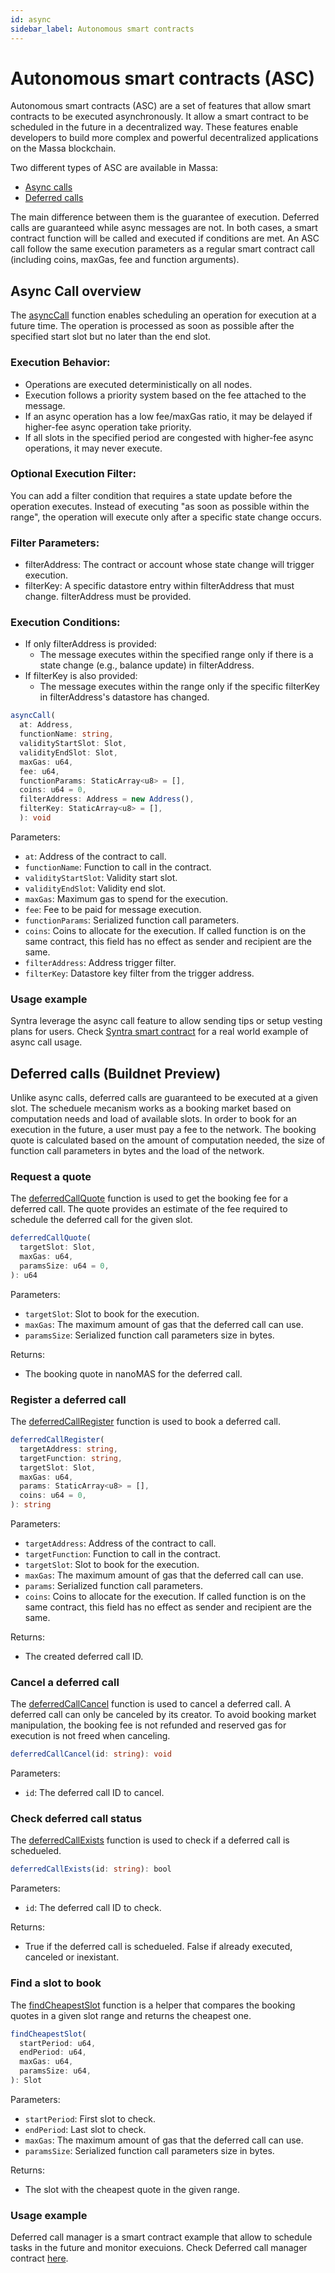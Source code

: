 ```yaml
---
id: async
sidebar_label: Autonomous smart contracts
---
```


# Autonomous smart contracts (ASC)

Autonomous smart contracts (ASC) are a set of features that allow smart contracts to be executed asynchronously.
It allow a smart contract to be scheduled in the future in a decentralized way.
These features enable developers to build more complex and powerful decentralized applications on the Massa blockchain.

Two different types of ASC are available in Massa:
- [Async calls](/docs/learn/asc/massa-asc#async-messages-allowing-smart-contracts-to-emit-operation-like-messages)
- [Deferred calls](/docs/learn/asc/massa-asc#deferred-calls-scheduling-future-calls-with-guaranteed-execution)

The main difference between them is the guarantee of execution. Deferred calls are guaranteed while async messages are not.
In both cases, a smart contract function will be called and executed if conditions are met.
An ASC call follow the same execution parameters as a regular smart contract call (including coins, maxGas, fee and function arguments).

## Async Call overview

The [asyncCall](https://github.com/massalabs/massa-as-sdk/blob/main/assembly/std/contract/calls.ts#L204) function enables scheduling an operation for execution at a future time. The operation is processed as soon as possible after the specified start slot but no later than the end slot.

### Execution Behavior:
- Operations are executed deterministically on all nodes.
- Execution follows a priority system based on the fee attached to the message.
- If an async operation has a low fee/maxGas ratio, it may be delayed if higher-fee async operation take priority.
- If all slots in the specified period are congested with higher-fee async operations, it may never execute.

### Optional Execution Filter:
You can add a filter condition that requires a state update before the operation executes. Instead of executing "as soon as possible within the range", the operation will execute only after a specific state change occurs.

### Filter Parameters:
- filterAddress: The contract or account whose state change will trigger execution.
- filterKey: A specific datastore entry within filterAddress that must change. filterAddress must be provided.

### Execution Conditions:
- If only filterAddress is provided:
   - The message executes within the specified range only if there is a state change (e.g., balance update) in filterAddress.
- If filterKey is also provided:
   - The message executes within the range only if the specific filterKey in filterAddress's datastore has changed.

```typescript
asyncCall(
  at: Address,
  functionName: string,
  validityStartSlot: Slot,
  validityEndSlot: Slot,
  maxGas: u64,
  fee: u64,
  functionParams: StaticArray<u8> = [],
  coins: u64 = 0,
  filterAddress: Address = new Address(),
  filterKey: StaticArray<u8> = [],
  ): void
```

Parameters:
   - `at`: Address of the contract to call.
   - `functionName`: Function to call in the contract.
   - `validityStartSlot`: Validity start slot.
   - `validityEndSlot`: Validity end slot.
   - `maxGas`: Maximum gas to spend for the execution.
   - `fee`: Fee to be paid for message execution.
   - `functionParams`: Serialized function call parameters.
   - `coins`: Coins to allocate for the execution. If called function is on the same contract, this field has no effect as sender and recipient are the same.
   - `filterAddress`: Address trigger filter.
   - `filterKey`: Datastore key filter from the trigger address.

### Usage example

Syntra leverage the async call feature to allow sending tips or setup vesting plans for users.
Check [Syntra smart contract](https://github.com/massalabs/syntra/blob/main/smart-contract/assembly/internal.ts#L76) for a real world example of async call usage.

## Deferred calls (Buildnet Preview)

Unlike async calls, deferred calls are guaranteed to be executed at a given slot.
The scheduele mecanism works as a booking market based on computation needs and load of available slots.
In order to book for an execution in the future, a user must pay a fee to the network.
The booking quote is calculated based on the amount of computation needed, the size of function call parameters in bytes and the load of the network.

### Request a quote

The [deferredCallQuote](https://github.com/massalabs/massa-as-sdk/blob/main/assembly/std/deferredCalls.ts#L17) function is used to get the booking fee for a deferred call. The quote provides an estimate of the fee required to schedule the deferred call for the given slot.

```typescript
deferredCallQuote(
  targetSlot: Slot,
  maxGas: u64,
  paramsSize: u64 = 0,
): u64
```

Parameters:
   - `targetSlot`: Slot to book for the execution.
   - `maxGas`: The maximum amount of gas that the deferred call can use.
   - `paramsSize`: Serialized function call parameters size in bytes.

Returns:
   - The booking quote in nanoMAS for the deferred call.

### Register a deferred call

The [deferredCallRegister](https://github.com/massalabs/massa-as-sdk/blob/main/assembly/std/deferredCalls.ts#L42) function is used to book a deferred call.

```typescript
deferredCallRegister(
  targetAddress: string,
  targetFunction: string,
  targetSlot: Slot,
  maxGas: u64,
  params: StaticArray<u8> = [],
  coins: u64 = 0,
): string
```

Parameters:
   - `targetAddress`: Address of the contract to call.
   - `targetFunction`: Function to call in the contract.
   - `targetSlot`: Slot to book for the execution.
   - `maxGas`: The maximum amount of gas that the deferred call can use.
   - `params`: Serialized function call parameters.
   - `coins`: Coins to allocate for the execution. If called function is on the same contract, this field has no effect as sender and recipient are the same.

Returns:
   - The created deferred call ID.

### Cancel a deferred call

The [deferredCallCancel](https://github.com/massalabs/massa-as-sdk/blob/main/assembly/std/deferredCalls.ts#L79) function is used to cancel a deferred call.
A deferred call can only be canceled by its creator.
To avoid booking market manipulation, the booking fee is not refunded and reserved gas for execution is not freed when canceling.

```typescript
deferredCallCancel(id: string): void
```

Parameters:
   - `id`: The deferred call ID to cancel.

### Check deferred call status

The [deferredCallExists](https://github.com/massalabs/massa-as-sdk/blob/main/assembly/std/deferredCalls.ts#L68) function is used to check if a deferred call is schedueled.

```typescript
deferredCallExists(id: string): bool
```

Parameters:
   - `id`: The deferred call ID to check.

Returns:
   - True if the deferred call is schedueled. False if already executed, canceled or inexistant.

### Find a slot to book

The [findCheapestSlot](https://github.com/massalabs/massa-as-sdk/blob/main/assembly/std/deferredCalls.ts#L92) function is a helper that compares the booking quotes in a given slot range and returns the cheapest one.

```typescript
findCheapestSlot(
  startPeriod: u64,
  endPeriod: u64,
  maxGas: u64,
  paramsSize: u64,
): Slot
```

Parameters:
   - `startPeriod`: First slot to check.
   - `endPeriod`: Last slot to check.
   - `maxGas`: The maximum amount of gas that the deferred call can use.
   - `paramsSize`: Serialized function call parameters size in bytes.

Returns:
   - The slot with the cheapest quote in the given range.

### Usage example

Deferred call manager is a smart contract example that allow to schedule tasks in the future and monitor execuions.
Check Deferred call manager contract [here](https://github.com/massalabs/massa-sc-examples/blob/main/deferred-call-manager/README.md).
